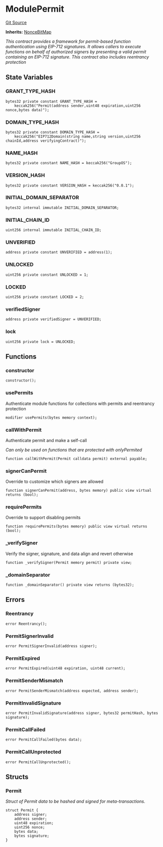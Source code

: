 # ModulePermit
[Git Source](https://github.com/0xStation/groupos/blob/dbf5849fa48aac03711471c1ce33b8c26f177a2c/src/lib/module/ModulePermit.sol)

**Inherits:**
[NonceBitMap](/src/lib/NonceBitMap.sol/abstract.NonceBitMap.md)

*This contract provides a framework for permit-based function authentication using EIP-712 signatures.
It allows callers to execute functions on behalf of authorized signers by presenting a valid permit
containing an EIP-712 signature. This contract also includes reentrancy protection*


## State Variables
### GRANT_TYPE_HASH

```solidity
bytes32 private constant GRANT_TYPE_HASH =
    keccak256("Permit(address sender,uint48 expiration,uint256 nonce,bytes data)");
```


### DOMAIN_TYPE_HASH

```solidity
bytes32 private constant DOMAIN_TYPE_HASH =
    keccak256("EIP712Domain(string name,string version,uint256 chainId,address verifyingContract)");
```


### NAME_HASH

```solidity
bytes32 private constant NAME_HASH = keccak256("GroupOS");
```


### VERSION_HASH

```solidity
bytes32 private constant VERSION_HASH = keccak256("0.0.1");
```


### INITIAL_DOMAIN_SEPARATOR

```solidity
bytes32 internal immutable INITIAL_DOMAIN_SEPARATOR;
```


### INITIAL_CHAIN_ID

```solidity
uint256 internal immutable INITIAL_CHAIN_ID;
```


### UNVERIFIED

```solidity
address private constant UNVERIFIED = address(1);
```


### UNLOCKED

```solidity
uint256 private constant UNLOCKED = 1;
```


### LOCKED

```solidity
uint256 private constant LOCKED = 2;
```


### verifiedSigner

```solidity
address private verifiedSigner = UNVERIFIED;
```


### lock

```solidity
uint256 private lock = UNLOCKED;
```


## Functions
### constructor


```solidity
constructor();
```

### usePermits

Authenticate module functions for collections with permits and reentrancy protection


```solidity
modifier usePermits(bytes memory context);
```

### callWithPermit

Authenticate permit and make a self-call

*Can only be used on functions that are protected with onlyPermited*


```solidity
function callWithPermit(Permit calldata permit) external payable;
```

### signerCanPermit

Override to customize which signers are allowed


```solidity
function signerCanPermit(address, bytes memory) public view virtual returns (bool);
```

### requirePermits

Override to support disabling permits


```solidity
function requirePermits(bytes memory) public view virtual returns (bool);
```

### _verifySigner

Verify the signer, signature, and data align and revert otherwise


```solidity
function _verifySigner(Permit memory permit) private view;
```

### _domainSeparator


```solidity
function _domainSeparator() private view returns (bytes32);
```

## Errors
### Reentrancy

```solidity
error Reentrancy();
```

### PermitSignerInvalid

```solidity
error PermitSignerInvalid(address signer);
```

### PermitExpired

```solidity
error PermitExpired(uint48 expiration, uint48 current);
```

### PermitSenderMismatch

```solidity
error PermitSenderMismatch(address expected, address sender);
```

### PermitInvalidSignature

```solidity
error PermitInvalidSignature(address signer, bytes32 permitHash, bytes signature);
```

### PermitCallFailed

```solidity
error PermitCallFailed(bytes data);
```

### PermitCallUnprotected

```solidity
error PermitCallUnprotected();
```

## Structs
### Permit
*Struct of Permit data to be hashed and signed for meta-transactions.*


```solidity
struct Permit {
    address signer;
    address sender;
    uint48 expiration;
    uint256 nonce;
    bytes data;
    bytes signature;
}
```

